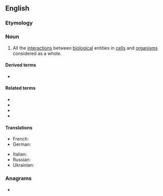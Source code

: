 ==English==

===Etymology===
{{suffix|en|interact|ome}}

===Noun===
{{wikipedia}}
{{en-noun}}

# {{lb|en|biology}} All the [[interaction]]s between [[biological]] entities in [[cell]]s and [[organism]]s considered as a whole.

====Derived terms====
* {{l|en|interactomic}}

====Related terms====
* {{l|en|circinteractome}}
* {{l|en|interactomical}}
* {{l|en|interactomically}}
* {{l|en|interactomics}}

====Translations====
{{trans-top|interactome}}
* French: {{t+|fr|interactome|m}}
* German: {{t|de|Interaktom|n}}
{{trans-mid}}
* Italian: {{t|it|interattoma|m}}
* Russian: {{t|ru|интеракто́м|m}}
* Ukrainian: {{t|uk|інтеракто́м|m}}
{{trans-bottom}}

===Anagrams===
* {{anagrams|en|a=aceeimnortt|actinometer|coterminate}}